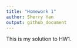 ```yaml
---
title: "Homework 1"
author: Sherry Yan
output: github_document
---
```


This is my solution to HW1.

